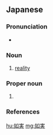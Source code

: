 ==Japanese==
{{ja-kanjitab|にょ|じつ|yomi=o}}

===Pronunciation===
* {{ja-pron|にょじつ|y=o|acc=0|acc_ref=NHK}}

===Noun===
{{ja-noun|にょじつ}}

# [[reality]]

===Proper noun===
{{ja-pos|proper|いくみ}}

# {{given name|female|lang=ja|sort=いくみ}}

===References===
<references/>

[[hu:如実]]
[[mg:如実]]